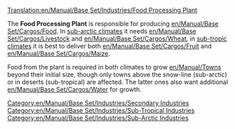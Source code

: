 [[Translation:en/Manual/Base Set/Industries/Food Processing Plant]]

{{en/Manual/Base Set/Industries/Industries|image=en/Manual/Base Set/Foodprocplant.png
|name=Food Processing Plant
|climates=[[en/Manual/Climates]], [[en/Manual/Climates]].
|accepts=[[en/Manual/Base Set/Cargos/Livestock]], [[en/Manual/Base Set/Cargos/Wheat]] (Sub-Arctic only). [[en/Manual/Base Set/Cargos/Fruit]], [[en/Manual/Base Set/Cargos/Maize]] (Sub-Tropical Only)
|produces=[[en/Manual/Base Set/Cargos/Food]]
}}

The '''Food Processing Plant''' is responsible for producing [[en/Manual/Base Set/Cargos/Food]]. In [[en/Manual/Climates|sub-arctic climates]] it needs [[en/Manual/Base Set/Cargos/Livestock]] and [[en/Manual/Base Set/Cargos/Wheat]], in [[en/Manual/Climates|sub-tropic climates]] it is best to deliver both [[en/Manual/Base Set/Cargos/Fruit]] and [[en/Manual/Base Set/Cargos/Maize]].

Food from the plant is required in both climates to grow [[en/Manual/Towns]] beyond their initial size, though only towns above the snow-line (sub-arctic) or in deserts (sub-tropical) are affected. The latter ones also want additional [[en/Manual/Base Set/Cargos/Water]] for growth.

{{en/Manual/Base Set/Industries/Navbox Industries}}

[[Category:en/Manual/Base Set/Industries/Secondary Industries]]
[[Category:en/Manual/Base Set/Industries/Sub-Tropical Industries]]
[[Category:en/Manual/Base Set/Industries/Sub-Arctic Industries]]